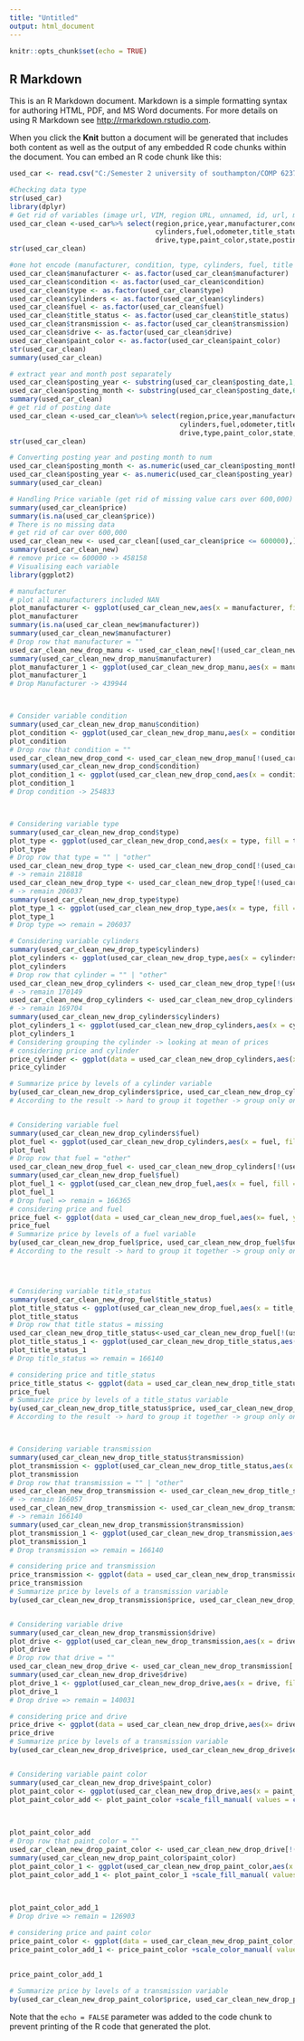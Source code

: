 ---
title: "Untitled"
output: html_document
---

```{r setup, include=FALSE}
knitr::opts_chunk$set(echo = TRUE)
```

## R Markdown

This is an R Markdown document. Markdown is a simple formatting syntax for authoring HTML, PDF, and MS Word documents. For more details on using R Markdown see <http://rmarkdown.rstudio.com>.

When you click the **Knit** button a document will be generated that includes both content as well as the output of any embedded R code chunks within the document. You can embed an R code chunk like this:

```{r}
used_car <- read.csv("C:/Semester 2 university of southampton/COMP 6237 Data Mining/vehicles.csv",header = TRUE)

#Checking data type
str(used_car)
library(dplyr)
# Get rid of variables (image url, VIM, region URL, unnamed, id, url, model, size -seem similar average price)
used_car_clean <-used_car%>% select(region,price,year,manufacturer,condition,
                                    cylinders,fuel,odometer,title_status,transmission,
                                    drive,type,paint_color,state,posting_date)
str(used_car_clean)

#one hot encode (manufacturer, condition, type, cylinders, fuel, title status, transmission, drive, paint car)
used_car_clean$manufacturer <- as.factor(used_car_clean$manufacturer)
used_car_clean$condition <- as.factor(used_car_clean$condition)
used_car_clean$type <- as.factor(used_car_clean$type)
used_car_clean$cylinders <- as.factor(used_car_clean$cylinders)
used_car_clean$fuel <- as.factor(used_car_clean$fuel)
used_car_clean$title_status <- as.factor(used_car_clean$title_status)
used_car_clean$transmission <- as.factor(used_car_clean$transmission)
used_car_clean$drive <- as.factor(used_car_clean$drive)
used_car_clean$paint_color <- as.factor(used_car_clean$paint_color)
str(used_car_clean)
summary(used_car_clean)

# extract year and month post separately
used_car_clean$posting_year <- substring(used_car_clean$posting_date,1,4)
used_car_clean$posting_month <- substring(used_car_clean$posting_date,6,7)
summary(used_car_clean)
# get rid of posting date
used_car_clean <-used_car_clean%>% select(region,price,year,manufacturer,condition,
                                          cylinders,fuel,odometer,title_status,transmission,
                                          drive,type,paint_color,state,posting_year,posting_month)
str(used_car_clean)

# Converting posting year and posting month to num
used_car_clean$posting_month <- as.numeric(used_car_clean$posting_month)
used_car_clean$posting_year <- as.numeric(used_car_clean$posting_year)
summary(used_car_clean)

# Handling Price variable (get rid of missing value cars over 600,000)
summary(used_car_clean$price)
summary(is.na(used_car_clean$price))
# There is no missing data
# get rid of car over 600,000
used_car_clean_new <- used_car_clean[(used_car_clean$price <= 600000),]
summary(used_car_clean_new)
# remove price <= 600000 -> 458158
# Visualising each variable
library(ggplot2)

# manufacturer
# plot all manufacturers included NAN
plot_manufacturer <- ggplot(used_car_clean_new,aes(x = manufacturer, fill = manufacturer)) + geom_bar()
plot_manufacturer
summary(is.na(used_car_clean_new$manufacturer))
summary(used_car_clean_new$manufacturer)
# Drop row that manufacturer = ""
used_car_clean_new_drop_manu <- used_car_clean_new[!(used_car_clean_new$manufacturer == ""),]
summary(used_car_clean_new_drop_manu$manufacturer)
plot_manufacturer_1 <- ggplot(used_car_clean_new_drop_manu,aes(x = manufacturer, fill = manufacturer)) + geom_bar()
plot_manufacturer_1
# Drop Manufacturer -> 439944



# Consider variable condition
summary(used_car_clean_new_drop_manu$condition)
plot_condition <- ggplot(used_car_clean_new_drop_manu,aes(x = condition, fill = condition)) + geom_bar()
plot_condition
# Drop row that condition = ""
used_car_clean_new_drop_cond <- used_car_clean_new_drop_manu[!(used_car_clean_new_drop_manu$condition == ""),]
summary(used_car_clean_new_drop_cond$condition)
plot_condition_1 <- ggplot(used_car_clean_new_drop_cond,aes(x = condition, fill = condition)) + geom_bar()
plot_condition_1
# Drop condition -> 254833



# Considering variable type
summary(used_car_clean_new_drop_cond$type)
plot_type <- ggplot(used_car_clean_new_drop_cond,aes(x = type, fill = type)) + geom_bar()
plot_type
# Drop row that type = "" | "other"
used_car_clean_new_drop_type <- used_car_clean_new_drop_cond[!(used_car_clean_new_drop_cond$type == "" ),]
# -> remain 218818
used_car_clean_new_drop_type <- used_car_clean_new_drop_type[!(used_car_clean_new_drop_type$type == "other" ),]
# -> remain 206037
summary(used_car_clean_new_drop_type$type)
plot_type_1 <- ggplot(used_car_clean_new_drop_type,aes(x = type, fill = type)) + geom_bar()
plot_type_1
# Drop type => remain = 206037

# Considering variable cylinders
summary(used_car_clean_new_drop_type$cylinders)
plot_cylinders <- ggplot(used_car_clean_new_drop_type,aes(x = cylinders, fill = cylinders)) + geom_bar()
plot_cylinders
# Drop row that cylinder = "" | "other"
used_car_clean_new_drop_cylinders <- used_car_clean_new_drop_type[!(used_car_clean_new_drop_type$cylinders == "" ),]
# -> remain 170149
used_car_clean_new_drop_cylinders <- used_car_clean_new_drop_cylinders[!(used_car_clean_new_drop_cylinders$cylinders == "other" ),]
# -> remain 169704
summary(used_car_clean_new_drop_cylinders$cylinders)
plot_cylinders_1 <- ggplot(used_car_clean_new_drop_cylinders,aes(x = cylinders, fill = cylinders)) + geom_bar()
plot_cylinders_1
# Considering grouping the cylinder -> looking at mean of prices
# considering price and cylinder
price_cylinder <- ggplot(data = used_car_clean_new_drop_cylinders,aes(x= cylinders, y = price, color = cylinders)) + geom_boxplot()+ theme_classic()
price_cylinder

# Summarize price by levels of a cylinder variable
by(used_car_clean_new_drop_cylinders$price, used_car_clean_new_drop_cylinders$cylinders, summary)
# According to the result -> hard to group it together -> group only one group


# Considering variable fuel
summary(used_car_clean_new_drop_cylinders$fuel)
plot_fuel <- ggplot(used_car_clean_new_drop_cylinders,aes(x = fuel, fill = fuel)) + geom_bar()
plot_fuel
# Drop row that fuel = "other"
used_car_clean_new_drop_fuel <- used_car_clean_new_drop_cylinders[!(used_car_clean_new_drop_cylinders$fuel == "other" ),]
summary(used_car_clean_new_drop_fuel$fuel)
plot_fuel_1 <- ggplot(used_car_clean_new_drop_fuel,aes(x = fuel, fill = fuel)) + geom_bar()
plot_fuel_1
# Drop fuel => remain = 166365
# considering price and fuel
price_fuel <- ggplot(data = used_car_clean_new_drop_fuel,aes(x= fuel, y = price, color = fuel)) + geom_boxplot()+ theme_classic()
price_fuel
# Summarize price by levels of a fuel variable
by(used_car_clean_new_drop_fuel$price, used_car_clean_new_drop_fuel$fuel, summary)
# According to the result -> hard to group it together -> group only one group




# Considering variable title_status
summary(used_car_clean_new_drop_fuel$title_status)
plot_title_status <- ggplot(used_car_clean_new_drop_fuel,aes(x = title_status, fill = title_status)) + geom_bar()
plot_title_status
# Drop row that title status = missing
used_car_clean_new_drop_title_status<-used_car_clean_new_drop_fuel[!(used_car_clean_new_drop_fuel$title_status == "missing" ),]
plot_title_status_1 <- ggplot(used_car_clean_new_drop_title_status,aes(x = title_status, fill = title_status)) + geom_bar()
plot_title_status_1
# Drop title_status => remain = 166140

# considering price and title_status
price_title_status <- ggplot(data = used_car_clean_new_drop_title_status,aes(x= title_status, y = price, color = title_status)) + geom_boxplot()+ theme_classic()
price_fuel
# Summarize price by levels of a title_status variable
by(used_car_clean_new_drop_title_status$price, used_car_clean_new_drop_title_status$title_status, summary)
# According to the result -> hard to group it together -> group only one group



# Considering variable transmission
summary(used_car_clean_new_drop_title_status$transmission)
plot_transmission <- ggplot(used_car_clean_new_drop_title_status,aes(x = transmission, fill = transmission)) + geom_bar()
plot_transmission
# Drop row that transmission = "" | "other"
used_car_clean_new_drop_transmission <- used_car_clean_new_drop_title_status[!(used_car_clean_new_drop_title_status$transmission == "" ),]
# -> remain 166057
used_car_clean_new_drop_transmission <- used_car_clean_new_drop_transmission[!(used_car_clean_new_drop_transmission$transmission == "other" ),]
# -> remain 166140
summary(used_car_clean_new_drop_transmission$transmission)
plot_transmission_1 <- ggplot(used_car_clean_new_drop_transmission,aes(x = transmission, fill = transmission)) + geom_bar()
plot_transmission_1
# Drop transmission => remain = 166140

# considering price and transmission
price_transmission <- ggplot(data = used_car_clean_new_drop_transmission,aes(x= transmission, y = price, color = transmission)) + geom_boxplot()+ theme_classic()
price_transmission
# Summarize price by levels of a transmission variable
by(used_car_clean_new_drop_transmission$price, used_car_clean_new_drop_transmission$transmission, summary)


# Considering variable drive
summary(used_car_clean_new_drop_transmission$drive)
plot_drive <- ggplot(used_car_clean_new_drop_transmission,aes(x = drive, fill = drive)) + geom_bar()
plot_drive
# Drop row that drive = ""
used_car_clean_new_drop_drive <- used_car_clean_new_drop_transmission[!(used_car_clean_new_drop_transmission$drive == "" ),]
summary(used_car_clean_new_drop_drive$drive)
plot_drive_1 <- ggplot(used_car_clean_new_drop_drive,aes(x = drive, fill = drive)) + geom_bar()
plot_drive_1
# Drop drive => remain = 140031

# considering price and drive
price_drive <- ggplot(data = used_car_clean_new_drop_drive,aes(x= drive, y = price, color = drive)) + geom_boxplot()+ theme_classic()
price_drive
# Summarize price by levels of a transmission variable
by(used_car_clean_new_drop_drive$price, used_car_clean_new_drop_drive$drive, summary)


# Considering variable paint color
summary(used_car_clean_new_drop_drive$paint_color)
plot_paint_color <- ggplot(used_car_clean_new_drop_drive,aes(x = paint_color)) + geom_bar(aes(fill = paint_color))
plot_paint_color_add <- plot_paint_color +scale_fill_manual( values = c( "grey", "black", "dodgerblue4","sienna4", "slateblue", "green4",
                                                                         "gray45","orangered1", "darkorchid1", "indianred4",
                                                                         "ivory2", "lavenderblush1",  "gold2")) + theme_bw()

plot_paint_color_add
# Drop row that paint_color = ""
used_car_clean_new_drop_paint_color <- used_car_clean_new_drop_drive[!(used_car_clean_new_drop_drive$paint_color == "" ),]
summary(used_car_clean_new_drop_paint_color$paint_color)
plot_paint_color_1 <- ggplot(used_car_clean_new_drop_paint_color,aes(x = paint_color)) + geom_bar(aes(fill = paint_color))
plot_paint_color_add_1 <- plot_paint_color_1 +scale_fill_manual( values = c( "black", "dodgerblue4","sienna4", "slateblue", "green4",
                                                                             "gray45","orangered1", "darkorchid1", "indianred4",
                                                                             "ivory2", "lavenderblush1",  "gold2","grey")) + theme_bw()

plot_paint_color_add_1
# Drop drive => remain = 126903

# considering price and paint color
price_paint_color <- ggplot(data = used_car_clean_new_drop_paint_color,aes(x= paint_color, y = price, color = paint_color)) + geom_boxplot()
price_paint_color_add_1 <- price_paint_color +scale_color_manual( values = c( "black", "dodgerblue4","sienna4", "slateblue", "green4",
                                                                              "gray76","orangered1", "darkorchid1", "indianred1",
                                                                              "ivory2", "lavenderblush1",  "gold2","grey")) + theme_dark()
price_paint_color_add_1

# Summarize price by levels of a transmission variable
by(used_car_clean_new_drop_paint_color$price, used_car_clean_new_drop_paint_color$paint_color, summary)

```


Note that the `echo = FALSE` parameter was added to the code chunk to prevent printing of the R code that generated the plot.
